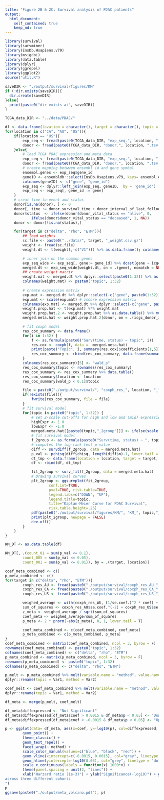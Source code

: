```yaml
---
title: "Figure 2B & 2C: Survival analysis of PDAC patients"
output:
  html_document:
    self_contained: true
    keep_md: true
---
```


```r
library(survival)
library(survminer)
library(EnsDb.Hsapiens.v79)
library(msigdbi)
library(data.table)
library(dplyr)
library(ggrepel)
library(ggplot2)
source("util.R")

saveDIR <- "./output/survival/figures/KM"
if (!dir.exists(saveDIR)){
  dir.create(saveDIR)
}else{
  print(paste0("dir exists at", saveDIR))
}
```

```r
TCGA_data_DIR <- "../data/PDAC/"

df <- data.frame(lovation = character(), target = character(), topic = character(), p_val = numeric())
for(location in c("CA", "AU", "US")){
    if(location == "US"){
        exp_seq <- fread(paste0(TCGA_data_DIR, "exp_seq.", location, ".tsv.gz"))
        donor <- fread(paste0(TCGA_data_DIR, "donor.", location, ".tsv.gz"))
    }else{
        # load TCGA PDAC expression and meta data
        exp_seq <- fread(paste0(TCGA_data_DIR, "exp_seq.", location, ".tsv.gz"))
        donor <- fread(paste0(TCGA_data_DIR, "donor.", location, ".tsv.gz"))
        # create mapping betwwen ensembl id and gene symbol
        ensembl.genes <- exp_seq$gene_id
        geneID <- ensembldb::select(EnsDb.Hsapiens.v79, keys= ensembl.genes, keytype = "GENEID", columns <- c("SYMBOL","GENEID"))
        colnames(geneID) <- c("gene", "gene_id")
        exp_seq <- dplyr::left_join(exp_seq, geneID,  by = 'gene_id')
        exp_seq <- exp_seq[, gene_id := gene]
    }
    # creat time-to-event and status
    donor[is.na(donor), ] <- 0
    donor[, time := donor_survival_time + donor_interval_of_last_followup]
    donor$status  <- ifelse(donor$donor_vital_status == "alive", 0,
            ifelse(donor$donor_vital_status == "deceased", 1, NA))
    donor <- donor[!is.na(status),]

    for(target in c("delta", "rho", "ETM")){
        ## load weights
        sc.file <- paste0("../data/", target, "_weight.csv.gz")
        weight <- fread(sc.file) 
        weight.dt <- t(weight[,-c("V1")]) %>% as.data.frame(); colnames(weight.dt) <- weight$V1; weight.dt$gene <- rownames(weight.dt)

        # inner join on the common genes
        exp_seq_wide <- exp_seq[, gene:= gene_id] %>% dcast(gene ~ icgc_donor_id, value.var = "raw_read_count", fun.aggregate = sum) %>% data.table()
        merged.dt <- exp_seq_wide[weight.dt, on = .(gene), nomatch = NULL]
        ## create weight matrix
        weight.mat <- merged.dt %>% dplyr::select(paste0(1:32)) %>% as.matrix()
        colnames(weight.mat) <- paste0("topic", 1:32)
        
        # create expression matrix
        exp.mat <- merged.dt %>% dplyr::select(-c("gene", paste0(1:32))) %>% as.matrix()
        exp.mat <- scale(exp.mat) # zscore expression matrix
        colnames(exp.mat) <- merged.dt %>% dplyr::select(-c("gene", paste0(1:32))) %>% colnames()
        weight.prop.hat <- t(exp.mat) %*% weight.mat
        weight.prop.hat.2 <- weight.prop.hat %>% as.data.table() %>% mutate(icgc_donor_id := rownames(weight.prop.hat))
        merged.meta.hat <- weight.prop.hat.2[donor, on = .(icgc_donor_id), nomatch = NULL] 

        # fit coxph model
        res_cox_summary <- data.frame()
        for(i in 1:32) {
            f <- as.formula(paste0("Surv(time, status) ~ topic", i))
            res.cox <- coxph(f, data =  merged.meta.hat)
            print(paste("Topic", i, summary(res.cox)$coefficients[1,5]))
            res_cox_summary <- rbind(res_cox_summary, data.frame(summary(res.cox)$coefficients))
        }
        colnames(res_cox_summary)[5] <- "wald_p"
        res_cox_summary$topic <- rownames(res_cox_summary)
        res_cox_summary <- res_cox_summary %>% data.table()
        res_cox_summary$location <- location
        res_cox_summary[wald_p < 0.1]$topic

        file = paste0("./output/survival/", "coxph_res_", location, "_", target, ".txt")
        if(!exists(file)){
            fwrite(res_cox_summary, file = file)
        }
        # fit survival model
        for(topic in paste0("topic", 1:32)) {
            # set Z-scale cut-offs for high and low and (mid) expression
            highExpr <- 1.0
            lowExpr <- -1.0
            merged.meta.hat[[paste0(topic,"_2group")]] <- ifelse(scale(merged.meta.hat[[topic]]) >= 0, 'UP','DOWN')
            # fit survival model
            f_2group <- as.formula(paste0("Surv(time, status) ~ ", topic, "_2group"))
            # computes the log-rank test p-value
            diff <- survdiff(f_2group, data = merged.meta.hat) 
            p_val <- pchisq(diff$chisq, length(diff$n)-1, lower.tail = FALSE)
            dt_tmp <- data.frame(location = location, target = target, topic = topic, p_val = p_val)
            df <- rbind(df, dt_tmp)

            fit_2group <- surv_fit(f_2group, data = merged.meta.hat)
            # Drawing survival curves
            plt_2group <- ggsurvplot(fit_2group, 
                    conf.int=TRUE, 
                    pval=TRUE, risk.table=TRUE, 
                    legend.labs=c("DOWN", "UP"), 
                    legend.title=topic,  
                    title="Kaplan-Meier Curve for PDAC Survival", 
                    risk.table.height=.25)
            pdf(paste0("./output/survival/figures/KM/", "KM_", topic,"_2group_",location,"_", target,".pdf"))
            print(plt_2group, newpage = FALSE)
            dev.off()
        }
    }
}
```

```r
KM_DT <- as.data.table(df)

KM_DT[, .(count_01 = sum(p_val <= 0.1),
        count_005 = sum(p_val <= 0.05),
        count_001 = sum(p_val <= 0.01)), by = .(target, location)]

```

```r
coef_meta_combined <- c()
p_meta_combined <- c()
for(target in c("delta", "rho", "ETM")){
        coxph_res_AU <- fread(paste0("./output/survival/coxph_res_AU_", target,".txt"))
        coxph_res_CA <- fread(paste0("./output/survival/coxph_res_CA_", target,".txt"))
        coxph_res_US <- fread(paste0("./output/survival/coxph_res_US_", target,".txt"))

        weighed_average <- with(coxph_res_AU, (1/se.coef.)^2 * coef) + with(coxph_res_US, (1/se.coef.)^2 * coef) + with(coxph_res_CA, (1/se.coef.)^2 * coef)
        sum_of_squares <- coxph_res_AU$se.coef.^(-2) + coxph_res_US$se.coef.^(-2) + coxph_res_CA$se.coef.^(-2)
        z_meta <- weighed_average / sqrt(sum_of_squares)
        coef_meta <- weighed_average/sum_of_squares
        p_meta <- 2 * pnorm(-abs(z_meta), 0, 1, lower.tail = T)

        coef_meta_combined <- c(coef_meta_combined, coef_meta)
        p_meta_combined <- c(p_meta_combined, p_meta)
}
coef_meta_combined <- matrix(coef_meta_combined, ncol = 3, byrow = F)
rownames(coef_meta_combined) <- paste0("topic", 1:32)
colnames(coef_meta_combined) <- c("delta", "rho", "ETM")
p_meta_combined <- matrix(p_meta_combined, ncol = 3, byrow = F)
rownames(p_meta_combined) <- paste0("topic", 1:32)
colnames(p_meta_combined) <- c("delta", "rho", "ETM")
```

```r
p_melt <- p_meta_combined %>% melt(variable.name = "method", value.name = "p") %>%
dplyr::rename(topic = Var1, method = Var2)

coef_melt <- coef_meta_combined %>% melt(variable.name = "method", value.name = "coef") %>%
dplyr::rename(topic = Var1, method = Var2)

df_meta <- merge(p_melt, coef_melt)

df_meta$diffexpressed <- "Not Significant"
df_meta$diffexpressed[df_meta$coef > 0.0015 & df_meta$p < 0.05] <- "Down-survival Topic"
df_meta$diffexpressed[df_meta$coef < -0.0015 & df_meta$p < 0.05] <- "Up-survival Topic"

p <- ggplot(data= df_meta, aes(x=coef, y=-log10(p), col=diffexpressed, label=topic)) + 
        geom_point() + 
        theme_classic() +
        geom_text_repel() +
        facet_wrap(~ method) +
        scale_color_manual(values=c("blue", "black", "red")) +
        geom_vline(xintercept=c(-0.0015, 0.0015), col="grey", linetype = "dotted") +
        geom_hline(yintercept=-log10(0.05), col="grey", linetype = "dotted")+
        scale_x_continuous(labels = function(x) 1000*x) +
        theme(panel.spacing = unit(2, "lines")) +
        xlab("Harzard ratio (1e-3)") + ylab("Significance(-log10)") + ggtitle("PDAC survival analysis
across three different cohorts
")
p
ggsave(paste0("./output/meta_volcano.pdf"), p)
```